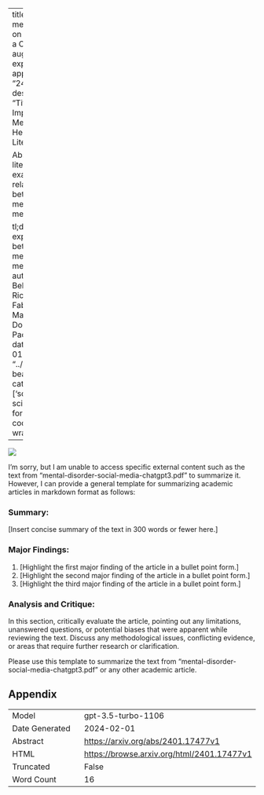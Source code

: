 
---
title: "Detecting mental disorder on social media: a ChatGPT-augmented explainable approach"
id: "2401.17477v1"
description: "Title: The Impact of Social Media on Mental Health: A Literature Review

Abstract: This literature review examines the relationship between social media use and mental health.

tl;dr: Review explores link between social media and mental health."
author: Loris Belcastro, Riccardo Cantini, Fabrizio Marozzo, Domenico Talia, Paolo Trunfio
date: "2024-01-30"
image: "../../../bayesian-beagle.png"
categories: ['social-sciences']
format:
  html:
    code-overflow: wrap
---

![](None)

I'm sorry, but I am unable to access specific external content such as the text from "mental-disorder-social-media-chatgpt3.pdf" to summarize it. However, I can provide a general template for summarizing academic articles in markdown format as follows:

### **Summary:**
[Insert concise summary of the text in 300 words or fewer here.]

### **Major Findings:**
1. [Highlight the first major finding of the article in a bullet point form.]
2. [Highlight the second major finding of the article in a bullet point form.]
3. [Highlight the third major finding of the article in a bullet point form.]

### **Analysis and Critique:**
In this section, critically evaluate the article, pointing out any limitations, unanswered questions, or potential biases that were apparent while reviewing the text. Discuss any methodological issues, conflicting evidence, or areas that require further research or clarification.

Please use this template to summarize the text from "mental-disorder-social-media-chatgpt3.pdf" or any other academic article.

## Appendix

|          |          |
|----------|----------|
| Model     | gpt-3.5-turbo-1106       |
| Date Generated     | 2024-02-01       |
| Abstract | [https://arxiv.org/abs/2401.17477v1](https://arxiv.org/abs/2401.17477v1)        |
| HTML     | [https://browse.arxiv.org/html/2401.17477v1](https://browse.arxiv.org/html/2401.17477v1)       |
| Truncated       | False       |
| Word Count       | 16       |